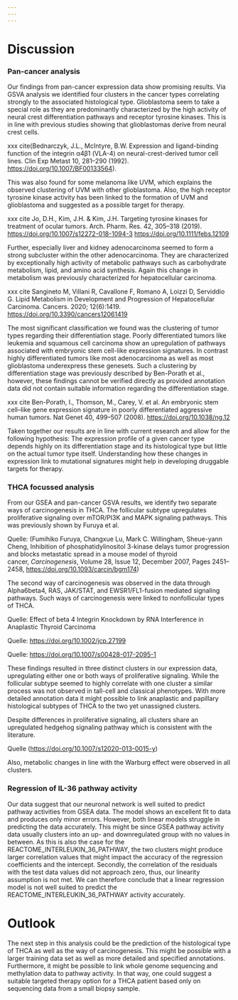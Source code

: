```yaml
---
---
---
```


# Discussion

### Pan-cancer analysis

Our findings from pan-cancer expression data show promising results. Via GSVA analysis we identified four clusters in the cancer types correlating strongly to the associated histological type. Glioblastoma seem to take a special role as they are predominantly characterized by the high activity of neural crest differentiation pathways and receptor tyrosine kinases. This is in line with previous studies showing that glioblastomas derive from neural crest cells.

xxx cite(Bednarczyk, J.L., McIntyre, B.W. Expression and ligand-binding function of the integrin α4β1 (VLA-4) on neural-crest-derived tumor cell lines. Clin Exp Metast 10, 281--290 (1992). <https://doi.org/10.1007/BF00133564>).

This was also found for some melanoma like UVM, which explains the observed clustering of UVM with other glioblastoma. Also, the high receptor tyrosine kinase activity has been linked to the formation of UVM and glioblastoma and suggested as a possible target for therapy.

xxx cite Jo, D.H., Kim, J.H. & Kim, J.H. Targeting tyrosine kinases for treatment of ocular tumors. Arch. Pharm. Res. 42, 305--318 (2019). <https://doi.org/10.1007/s12272-018-1094-3> <https://doi.org/10.1111/febs.12109>

Further, especially liver and kidney adenocarcinoma seemed to form a strong subcluster within the other adenocarcinoma. They are characterized by exceptionally high activity of metabolic pathways such as carbohydrate metabolism, lipid, and amino acid synthesis. Again this change in metabolism was previously characterized for hepatocellular carcinoma.

xxx cite Sangineto M, Villani R, Cavallone F, Romano A, Loizzi D, Serviddio G. Lipid Metabolism in Development and Progression of Hepatocellular Carcinoma. Cancers. 2020; 12(6):1419. <https://doi.org/10.3390/cancers12061419>

The most significant classification we found was the clustering of tumor types regarding their differentiation stage. Poorly differentiated tumors like leukemia and squamous cell carcinoma show an upregulation of pathways associated with embryonic stem cell-like expression signatures. In contrast highly differentiated tumors like most adenocarcinoma as well as most glioblastoma underexpress these genesets. Such a clustering by differentiation stage was previously described by Ben-Porath et al., however, these findings cannot be verified directly as provided annotation data did not contain suitable information regarding the differentiation stage.

xxx cite Ben-Porath, I., Thomson, M., Carey, V. et al. An embryonic stem cell--like gene expression signature in poorly differentiated aggressive human tumors. Nat Genet 40, 499--507 (2008). <https://doi.org/10.1038/ng.12>

Taken together our results are in line with current research and allow for the following hypothesis: The expression profile of a given cancer type depends highly on its differentiation stage and its histological type but little on the actual tumor type itself. Understanding how these changes in expression link to mutational signatures might help in developing druggable targets for therapy.

### THCA focussed analysis

From our GSEA and pan-cancer GSVA results, we identify two separate ways
of carcinogenesis in THCA. The follicular subtype upregulates proliferative
signaling over mTOR/PI3K and MAPK signaling pathways. This was previously shown
by Furuya et al.

Quelle: (Fumihiko Furuya, Changxue Lu, Mark C. Willingham, Sheue-yann Cheng,
Inhibition of phosphatidylinositol 3-kinase delays tumor progression and blocks
metastatic spread in a mouse model of thyroid cancer, *Carcinogenesis*, Volume 28, Issue 12, December 2007, Pages 2451--2458, <https://doi.org/10.1093/carcin/bgm174>)

The second way of carcinogenesis was observed in the data through Alpha6beta4, RAS, JAK/STAT, and
EWSR1/FL1-fusion mediated signaling pathways. Such ways of carcinogenesis were
linked to nonfollicular types of THCA.

Quelle:
Effect of beta 4 Integrin Knockdown by RNA Interference in Anaplastic Thyroid
Carcinoma

Quelle: <https://doi.org/10.1002/jcp.27199>

Quelle: <https://doi.org/10.1007/s00428-017-2095-1>

These findings
resulted in three distinct clusters in our expression data, upregulating either
one or both ways of proliferative signaling. While the follicular subtype seemed
to highly correlate with one cluster a similar process was not observed in tall-cell
and classical phenotypes. With more detailed annotation data it might possible
to link anaplastic and papillary histological subtypes of THCA to the two yet unassigned
clusters.

Despite differences in
proliferative signaling, all clusters share an upregulated hedgehog signaling
pathway which is consistent with the literature.

Quelle (<https://doi.org/10.1007/s12020-013-0015-y>)

Also, metabolic changes in line with the Warburg effect were observed in
all clusters.

### Regression of IL-36 pathway activity

Our data suggest that our neuronal network is well suited to predict pathway activities from GSEA data. The model shows an excellent fit to data and produces only minor errors. However, both linear models struggle in predicting the data accurately. This might be since GSEA pathway activity data usually clusters into an up- and downregulated group with no values in between. As this is also the case for the REACTOME_INTERLEUKIN_36_PATHWAY, the two clusters might produce larger correlation values that might impact the accuracy of the regression coefficients and the intercept. Secondly, the correlation of the residuals with the test data values did not approach zero, thus, our linearity assumption is not met. We can therefore conclude that a linear regression model is not well suited to predict the REACTOME_INTERLEUKIN_36_PATHWAY activity accurately.

# Outlook

The next step in this analysis could be the prediction of the histological
type of THCA as well as the way of carcinogenesis. This might be possible with a
larger training data set as well as more detailed and specified annotations. Furthermore,
it might be possible to link whole genome sequencing and methylation data to
pathway activity. In that way, one could suggest a suitable targeted therapy
option for a THCA patient based only on sequencing data from a small biopsy sample.
